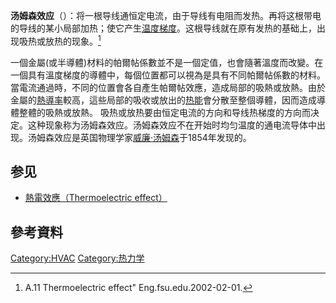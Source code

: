 '''汤姆森效应'''（{{lang-en|Thomson effect}}）：将一根导线通恒定电流，由于导线有电阻而发热。再将这根带电的导线的某小局部加热；使它产生[[温度梯度|温度梯度]]。这根导线就在原有发热的基础上，出现吸热或放热的现象。<ref>A.11 Thermoelectric effect" Eng.fsu.edu.2002-02-01.</ref>

一個金屬(或半導體)材料的帕爾帖係數並不是一個定值，也會隨著溫度而改變。在一個具有溫度梯度的導體中，每個位置都可以視為是具有不同帕爾帖係數的材料。當電流通過時，不同的位置會各自產生帕爾帖效應，造成局部的吸熱或放熱。由於金屬的[[熱導率|熱導率]]較高，這些局部的吸收或放出的[[热能|热能]]會分散至整個導體，因而造成導體整體的吸熱或放熱。
吸热或放热要由恒定电流的方向和导线热梯度的方向而决定。这种现象称为汤姆森效应。汤姆森效应不在开始时均匀温度的通电流导体中出现。汤姆森效应是英国物理学家[[威廉·汤姆森|威廉·汤姆森]]于1854年发现的。

==参见==
*[[熱電效應|熱電效應（Thermoelectric effect）]]

==參考資料==
{{reflist}}

[[Category:HVAC|Category:HVAC]]
[[Category:热力学|Category:热力学]]
{{Thermodynamics-stub}}